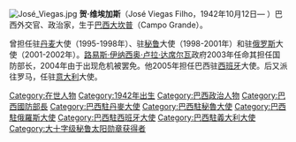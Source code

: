 [[File:José_Viegas.jpg|thumb]]
'''贺·维埃加斯'''（José Viegas Filho，1942年10月12日— ）巴西外交官、政治家，生于[[巴西|巴西]][[大坎普|大坎普]]（Campo Grande）。

曾担任驻[[丹麦|丹麦]]大使（1995-1998年）、驻[[秘鲁|秘鲁]]大使（1998-2001年）和驻[[俄罗斯|俄罗斯]]大使（2001-2002年）。[[路易斯·伊纳西奥·卢拉·达席尔瓦|路易斯·伊纳西奥·卢拉·达席尔瓦]]政府2003年任命其担任国防部长，2004年由于出现危机被罢免。他2005年担任巴西驻[[西班牙|西班牙]]大使。后又派往罗马，任驻[[意大利|意大利]]大使。

{{start}}
{{s-bef|before=[[热拉尔多·马热拉·京腾|热拉尔多·马热拉·京腾]]}}
{{s-ttl|title=[[巴西国防部长|巴西国防部长]] |years=2000-2002}}
{{s-aft|after=[[若泽·阿伦卡尔|若泽·阿伦卡尔]]}}
{{end}}

{{Authority control}}
{{DEFAULTSORT:Filho, Jose Viegas}}

[[Category:在世人物|Category:在世人物]]
[[Category:1942年出生|Category:1942年出生]]
[[Category:巴西政治人物|Category:巴西政治人物]]
[[Category:巴西國防部長|Category:巴西國防部長]]
[[Category:巴西駐丹麥大使|Category:巴西駐丹麥大使]]
[[Category:巴西駐秘魯大使|Category:巴西駐秘魯大使]]
[[Category:巴西駐俄羅斯大使|Category:巴西駐俄羅斯大使]]
[[Category:巴西駐西班牙大使|Category:巴西駐西班牙大使]]
[[Category:巴西駐義大利大使|Category:巴西駐義大利大使]]
[[Category:大十字级秘鲁太阳勋章获得者|Category:大十字级秘鲁太阳勋章获得者]]